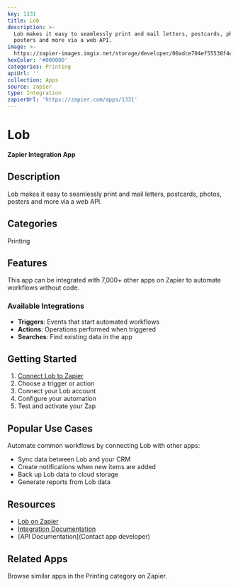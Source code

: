 ```yaml
---
key: 1331
title: Lob
description: >-
  Lob makes it easy to seamlessly print and mail letters, postcards, photos,
  posters and more via a web API.
image: >-
  https://zapier-images.imgix.net/storage/developer/00adce704ef55538f4e91ff4bdf3e96c_2.png?auto=format%2Ccompress&ixlib=python-3.0.0&q=50
hexColor: '#000000'
categories: Printing
apiUrl: ''
collection: Apps
source: zapier
type: Integration
zapierUrl: 'https://zapier.com/apps/1331'
---
```

# Lob

**Zapier Integration App**

## Description

Lob makes it easy to seamlessly print and mail letters, postcards, photos, posters and more via a web API.

## Categories

Printing

## Features

This app can be integrated with 7,000+ other apps on Zapier to automate workflows without code.

### Available Integrations

- **Triggers**: Events that start automated workflows
- **Actions**: Operations performed when triggered
- **Searches**: Find existing data in the app

## Getting Started

1. [Connect Lob to Zapier](https://zapier.com/apps/1331)
2. Choose a trigger or action
3. Connect your Lob account
4. Configure your automation
5. Test and activate your Zap

## Popular Use Cases

Automate common workflows by connecting Lob with other apps:

- Sync data between Lob and your CRM
- Create notifications when new items are added
- Back up Lob data to cloud storage
- Generate reports from Lob data

## Resources

- [Lob on Zapier](https://zapier.com/apps/1331)
- [Integration Documentation](https://zapier.com/apps/1331/integrations)
- [API Documentation](Contact app developer)

## Related Apps

Browse similar apps in the Printing category on Zapier.
